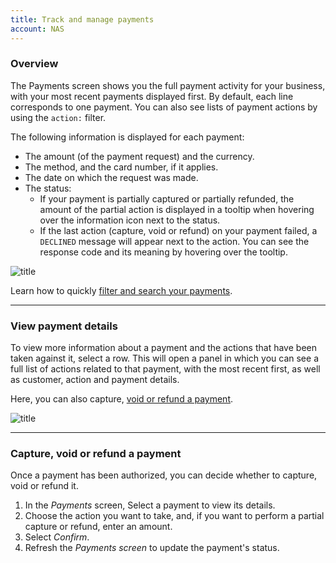 ```yaml
--- 
title: Track and manage payments
account: NAS
---
```


### Overview

The Payments screen shows you the full payment activity for your business, with your most recent payments displayed first. By default, each line corresponds to one payment. You can also see lists of payment actions by using the `action:` filter.

The following information is displayed for each payment:

- The amount (of the payment request) and the currency.
- The method, and the card number, if it applies.
- The date on which the request was made.
- The status:
    - If your payment is partially captured or partially refunded, the amount of the partial action is displayed in a tooltip when hovering over the information icon next to the status.
    - If the last action (capture, void or refund) on your payment failed, a `DECLINED` message will appear next to the action. You can see the response code and its meaning by hovering over the tooltip.

![title](/NAS/Dashboard/Track_and_manage_payments/payments_screen.png)

<TipBox>

Learn how to quickly [filter and search your payments](/dashboard/track-and-manage-payments/filter-payments).

</TipBox>

---

### View payment details

To view more information about a payment and the actions that have been taken against it, select a row. This will open a panel in which you can see a full list of actions related to that payment, with the most recent first, as well as customer, action and payment details.

Here, you can also capture, [void or refund a payment](/dashboard/track-and-manage-payments#Trackandmanagepayments-paymentactions).

![title](/NAS/Dashboard/Track_and_manage_payments/payment_details_panel.png)

---

### Capture, void or refund a payment

Once a payment has been authorized, you can decide whether to capture, void or refund it.

1. In the _Payments_ screen, Select a payment to view its details.
2. Choose the action you want to take, and, if you want to perform a partial capture or refund, enter an amount.
3. Select _Confirm_.
4. Refresh the _Payments screen_ to update the payment's status.
